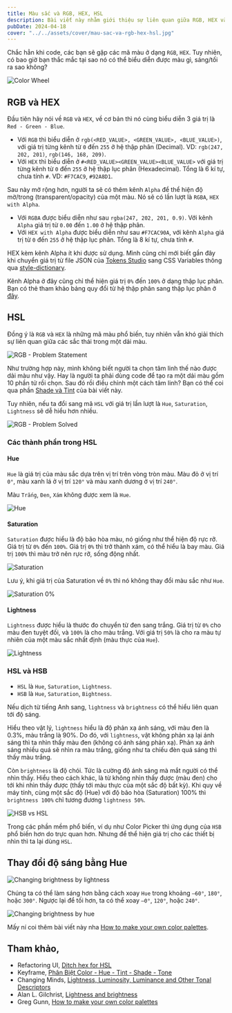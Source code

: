 ```yaml
---
title: Màu sắc và RGB, HEX, HSL
description: Bài viết này nhằm giới thiệu sự liên quan giữa RGB, HEX và HSL.
pubDate: 2024-04-18
cover: "../../assets/cover/mau-sac-va-rgb-hex-hsl.jpg"
---
```


Chắc hẳn khi code, các bạn sẽ gặp các mã màu ở dạng `RGB`, `HEX`. Tuy nhiên, có bao giờ bạn thắc mắc tại sao nó có thể biểu diễn được màu gì, sáng/tối ra sao không?

![Color Wheel](../../assets/tutorials/mau-sac-va-rgb-hex-hsl/color-wheel.jpg)

## RGB và HEX

Đầu tiên hãy nói về `RGB` và `HEX`, về cơ bản thì nó cùng biểu diễn 3 giá trị là `Red - Green - Blue`.
- Với `RGB` thì biểu diễn ở `rgb(<RED_VALUE>, <GREEN_VALUE>, <BLUE_VALUE>)`, với giá trị từng kênh từ `0` đến `255` ở hệ thập phân (Decimal). VD: `rgb(247, 202, 201)`, `rgb(146, 168, 209)`.
- Với `HEX` thì biểu diễn ở `#<RED_VALUE><GREEN_VALUE><BLUE_VALUE>` với giá trị từng kênh từ `0` đến `255` ở hệ thập lục phân (Hexadecimal). Tổng là 6 kí tự, chưa tính `#`. VD: `#F7CAC9`, `#92A8D1`.

Sau này mở rộng hơn, người ta sẽ có thêm kênh `Alpha` để thể hiện độ mờ/trong (transparent/opacity) của một màu. Nó sẽ có lần lượt là `RGBA`, `HEX with Alpha`.
- Với `RGBA` được biểu diễn như sau `rgba(247, 202, 201, 0.9)`. Với kênh `Alpha` giá trị từ `0.00` đến `1.00` ở hệ thập phân.
- Với `HEX with Alpha` được biểu diễn như sau `#F7CAC90A`, với kênh `Alpha` giá trị từ `0` đến `255` ở hệ thập lục phân. Tổng là 8 kí tự, chưa tính `#`.

HEX kèm kênh Alpha ít khi được sử dụng. Mình cũng chỉ mới biết gần đây khi chuyển giá trị từ file JSON của [Tokens Studio](https://tokens.studio) sang CSS Variables thông qua [style-dictionary](https://amzn.github.io/style-dictionary/#/).

Kênh Alpha ở đây cũng chỉ thể hiện giá trị `0%` đến `100%` ở dạng thập lục phân. Bạn có thẻ tham khảo bảng quy đổi từ hệ thập phân sang thập lục phân ở [đây](https://stackoverflow.com/a/25170174).

## HSL

Đồng ý là `RGB` và `HEX` là những mã màu phổ biến, tuy nhiên vẫn khó giải thích sự liên quan giữa các sắc thái trong một dải màu.

![RGB - Problem Statement](../../assets/tutorials/mau-sac-va-rgb-hex-hsl/demo-rgb.png)

Như trường hợp này, mình không biết người ta chọn tâm linh thế nào được dải màu như vậy. Hay là người ta phải dùng code để tạo ra một dải màu gồm 10 phần tử rồi chọn. Sau đó rồi điều chỉnh một cách tâm linh? Bạn có thể coi qua phần [Shade và Tint](/tutorials/apexcharts-va-monochrome/#shade-v%C3%A0-tint) của bài viết này.

Tuy nhiên, nếu ta đổi sang mã `HSL` với giá trị lần lượt là `Hue`, `Saturation`, `Lightness` sẽ dễ hiểu hơn nhiều.

![RGB - Problem Solved](../../assets/tutorials/mau-sac-va-rgb-hex-hsl/demo-hsl.png)

### Các thành phần trong HSL

#### Hue

`Hue` là giá trị của màu sắc dựa trên vị trí trên vòng tròn màu. Màu đỏ ở vị trí `0°`, màu xanh lá ở vị trí `120°` và màu xanh dương ở vị trí `240°`.

Màu `Trắng`, `Đen`, `Xám` không được xem là `Hue`.

![Hue](../../assets/tutorials/mau-sac-va-rgb-hex-hsl/hue-in-the-color-wheel.png)

#### Saturation

`Saturation` được hiểu là độ bão hòa màu, nó giống như thể hiện độ rực rỡ. Giá trị từ `0%` đến `100%`. Giá trị `0%` thì trở thành xám, có thể hiểu là bay màu. Giá trị `100%` thì màu trở nên rực rỡ, sống động nhất.

![Saturation](../../assets/tutorials/mau-sac-va-rgb-hex-hsl/saturation.png)

Lưu ý, khi giá trị của Saturation về `0%` thì nó không thay đổi màu sắc như `Hue`.

![Saturation 0%](../../assets/tutorials/mau-sac-va-rgb-hex-hsl/saturation-0-percent.png)

#### Lightness

`Lightness` được hiểu là thước đo chuyển từ đen sang trắng. Giá trị từ `0%` cho màu đen tuyệt đối, và `100%` là cho màu trắng. Với giá trị `50%` là cho ra màu tự nhiên của một màu sắc nhất định (màu thực của `Hue`).

![Lightness](../../assets/tutorials/mau-sac-va-rgb-hex-hsl/lightness.png)

### HSL và HSB

- `HSL` là `Hue`, `Saturation`, `Lightness`.
- `HSB` là `Hue`, `Saturation`, `Bightness`.

Nếu dịch từ tiếng Anh sang, `lightness` và `brightness` có thể hiểu liên quan tới độ sáng. 

Hiểu theo vật lý, `lightness` hiểu là độ phản xạ ánh sáng, với màu đen là 0.3%, màu trắng là 90%. Do đó, với `lightness`, vật không phản xạ lại ánh sáng thì ta nhìn thấy màu đen (không có ánh sáng phản xạ). Phản xạ ánh sáng nhiều quá sẽ nhìn ra màu trắng, giống như ta chiếu đèn quá sáng thì thấy màu trắng.

Còn `brightness` là độ chói. Tức là cường độ ánh sáng mà mắt người có thể nhìn thấy. Hiểu theo cách khác, là từ không nhìn thấy được (màu đen) cho tới khi nhìn thấy được (thấy tới màu thực của một sắc độ bất kỳ). Khi quy về máy tính, cùng một sắc độ (Hue) với độ bão hòa (Saturation) 100% thì `brightness 100%` chỉ tương đương `lightness 50%`.

![HSB vs HSL](../../assets/tutorials/mau-sac-va-rgb-hex-hsl/hsb-vs-hsl.png)

Trong các phần mềm phổ biến, ví dụ như Color Picker thì ứng dụng của `HSB` phổ biến hơn do trực quan hơn. Nhưng để thể hiện giá trị cho các thiết bị nhìn thì ta lại dùng `HSL`.

## Thay đổi độ sáng bằng Hue

![Changing brightness by lightness](../../assets/tutorials/mau-sac-va-rgb-hex-hsl/brightness-by-lightness.png)

Chúng ta có thể làm sáng hơn bằng cách xoay `Hue` trong khoảng `—60°`, `180°`, hoặc `300°`. Ngược lại để tối hơn, ta có thể xoay `—0°`, `120°`, hoặc `240°`.

![Changing brightness by hue](../../assets/tutorials/mau-sac-va-rgb-hex-hsl/brightness-by-hue.png)

Mấy ní coi thêm bài viết này nha [How to make your own color palettes](https://medium.com/@greggunn/how-to-make-your-own-color-palettes-712959fbf021).


## Tham khảo,
- Refactoring UI, [Ditch hex for HSL](https://www.refactoringui.com/)
- Keyframe, [Phân Biệt Color - Hue - Tint - Shade - Tone](https://keyframe.vn/bai-viet/phan-biet-color-hue-tint-shade-tone-50.html)
- Changing Minds, [Lightness, Luminosity, Luminance and Other Tonal Descriptors
](https://changingminds.org/explanations/perception/visual/lightness_variants.htm)
- Alan L. Gilchrist, [Lightness and brightness](https://www.cell.com/current-biology/pdf/S0960-9822(07)00878-0.pdf)
- Greg Gunn, [How to make your own color palettes](https://medium.com/@greggunn/how-to-make-your-own-color-palettes-712959fbf021)